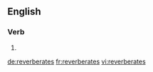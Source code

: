 {{also|réverbérâtes}}
==English==

===Verb===
{{head|en|verb form}}

# {{en-third-person singular of|reverberate}}

[[de:reverberates]]
[[fr:reverberates]]
[[vi:reverberates]]